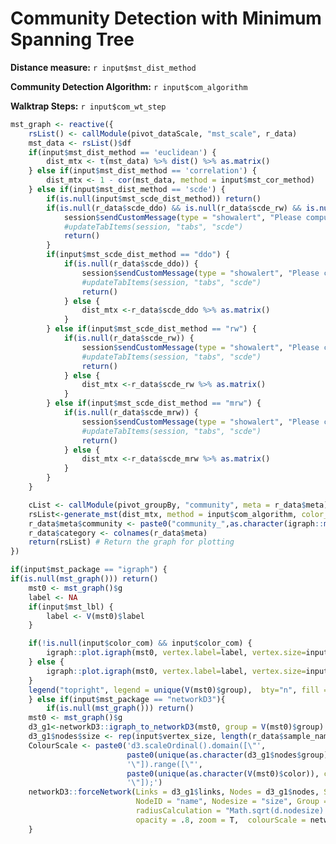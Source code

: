 
# Community Detection with Minimum Spanning Tree

**Distance measure:** `r input$mst_dist_method`

**Community Detection Algorithm:** `r input$com_algorithm`

**Walktrap Steps:** `r input$com_wt_step`

```r
mst_graph <- reactive({
    rsList() <- callModule(pivot_dataScale, "mst_scale", r_data)
    mst_data <- rsList()$df
    if(input$mst_dist_method == 'euclidean') {
        dist_mtx <- t(mst_data) %>% dist() %>% as.matrix()
    } else if(input$mst_dist_method == 'correlation') {
        dist_mtx <- 1 - cor(mst_data, method = input$mst_cor_method)
    } else if(input$mst_dist_method == 'scde') {
        if(is.null(input$mst_scde_dist_method)) return()
        if(is.null(r_data$scde_ddo) && is.null(r_data$scde_rw) && is.null(r_data$scde_mrw)) {
            session$sendCustomMessage(type = "showalert", "Please compute the SCDE-adjusted distance you want to use in SCDE module first.")
            #updateTabItems(session, "tabs", "scde")
            return()
        }
        if(input$mst_scde_dist_method == "ddo") {
            if(is.null(r_data$scde_ddo)) {
                session$sendCustomMessage(type = "showalert", "Please compute Direct drop-out adjusted distance in SCDE module first.")
                #updateTabItems(session, "tabs", "scde")
                return()
            } else {
                dist_mtx <-r_data$scde_ddo %>% as.matrix()
            }
        } else if(input$mst_scde_dist_method == "rw") {
            if(is.null(r_data$scde_rw)) {
                session$sendCustomMessage(type = "showalert", "Please compute Reciprocal weighting adjusted distance in SCDE module first.")
                #updateTabItems(session, "tabs", "scde")
                return()
            } else {
                dist_mtx <-r_data$scde_rw %>% as.matrix()
            }
        } else if(input$mst_scde_dist_method == "mrw") {
            if(is.null(r_data$scde_mrw)) {
                session$sendCustomMessage(type = "showalert", "Please compute Mode-relative weighting adjusted distance in SCDE module first.")
                #updateTabItems(session, "tabs", "scde")
                return()
            } else {
                dist_mtx <-r_data$scde_mrw %>% as.matrix()
            }
        }
    }

    cList <- callModule(pivot_groupBy, "community", meta = r_data$meta)
    rsList<-generate_mst(dist_mtx, method = input$com_algorithm, color_list = cList, step = input$com_wt_step)
    r_data$meta$community <- paste0("community_",as.character(igraph::membership(rsList$community)))
    r_data$category <- colnames(r_data$meta)
    return(rsList) # Return the graph for plotting
})
```

```r
if(input$mst_package == "igraph") {
if(is.null(mst_graph())) return()
    mst0 <- mst_graph()$g
    label <- NA
    if(input$mst_lbl) {
        label <- V(mst0)$label
    }

    if(!is.null(input$color_com) && input$color_com) {
        igraph::plot.igraph(mst0, vertex.label=label, vertex.size=input$vertex_size, mark.groups = mst_graph()$community)
    } else {
        igraph::plot.igraph(mst0, vertex.label=label, vertex.size=input$vertex_size)
    }
    legend("topright", legend = unique(V(mst0)$group),  bty="n", fill = unique(V(mst0)$color), text.col = unique(V(mst0)$color), border = FALSE)
    } else if(input$mst_package == "networkD3"){
        if(is.null(mst_graph())) return()
    mst0 <- mst_graph()$g
    d3_g1<-networkD3::igraph_to_networkD3(mst0, group = V(mst0)$group)
    d3_g1$nodes$size <- rep(input$vertex_size, length(r_data$sample_name))
    ColourScale <- paste0('d3.scaleOrdinal().domain([\"',
                          paste0(unique(as.character(d3_g1$nodes$group)), collapse = "\",\""),
                          '\"]).range([\"',
                          paste0(unique(as.character(V(mst0)$color)), collapse = "\",\""),
                          '\"]);')
    networkD3::forceNetwork(Links = d3_g1$links, Nodes = d3_g1$nodes, Source = "source", Target = "target",
                            NodeID = "name", Nodesize = "size", Group = "group", legend = T,
                            radiusCalculation = "Math.sqrt(d.nodesize) * 2",
                            opacity = .8, zoom = T,  colourScale = networkD3::JS(ColourScale))
    }
   
```
